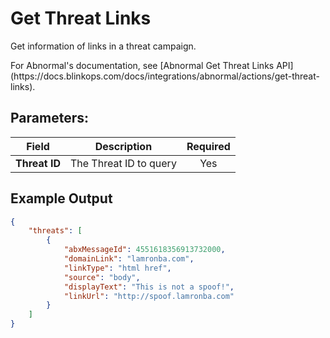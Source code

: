 
# Get Threat Links

Get information of links in a threat campaign.

<Callout type="info">
	For Abnormal's documentation, see [Abnormal Get Threat Links
	API](https://docs.blinkops.com/docs/integrations/abnormal/actions/get-threat-links).
</Callout>

## Parameters:

| Field         | Description            | Required |
| ------------- | ---------------------- | :------: |
| **Threat ID** | The Threat ID to query |   Yes    |

## Example Output

```json
{
	"threats": [
		{
			"abxMessageId": 4551618356913732000,
			"domainLink": "lamronba.com",
			"linkType": "html href",
			"source": "body",
			"displayText": "This is not a spoof!",
			"linkUrl": "http://spoof.lamronba.com"
		}
	]
}
```
